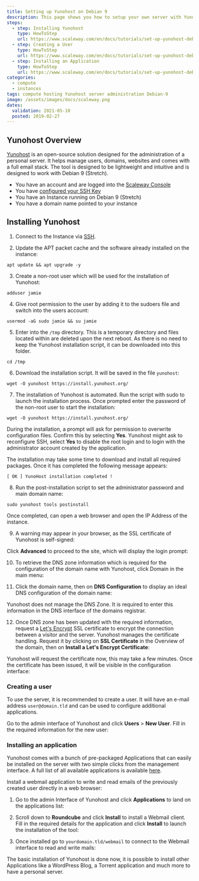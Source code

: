 ```yaml
---
title: Setting up Yunohost on Debian 9
description: This page shows you how to setup your own server with Yunohost
steps:
  - step: Installing Yunohost
    type: HowToStep
    url: https://www.scaleway.com/en/docs/tutorials/set-up-yunohost-debian/#-Installing-Yunohost
  - step: Creating a User
    type: HowToStep
    url: https://www.scaleway.com/en/docs/tutorials/set-up-yunohost-debian/#-Creating-a-User
  - step: Installing an Application
    type: HowToStep
    url: https://www.scaleway.com/en/docs/tutorials/set-up-yunohost-debian/#-Installing-an-Application
categories:
  - compute
  - instances
tags: compute hosting Yunohost server administration Debian-9
image: /assets/images/docs/scaleway.png
dates:
  validation: 2021-05-10
  posted: 2019-02-27
---
```


## Yunohost Overview

[Yunohost](https://yunohost.org/) is an open-source solution designed for the administration of a personal server. It helps manage users, domains, websites and comes with a full email stack. The tool is designed to be lightweight and intuitive and is designed to work with Debian 9 (Stretch).

<Message type="requirement">

- You have an account and are logged into the [Scaleway Console](https://console.scaleway.com)
- You have [configured your SSH Key](/console/my-project/how-to/create-ssh-key/)
- You have an Instance running on Debian 9 (Stretch)
- You have a domain name pointed to your instance

</Message>

## Installing Yunohost

1. Connect to the Instance via [SSH](https://www.scaleway.com/docs/create-and-connect-to-your-server/#-Logging-into-the-Instance).

2. Update the APT packet cache and the software already installed on the instance:

  ```
  apt update && apt upgrade -y
  ```

3. Create a non-root user which will be used for the installation of Yunohost:

  ```
  adduser jamie
  ```

4. Give root permission to the user by adding it to the sudoers file and switch into the users account:

  ```
  usermod -aG sudo jamie && su jamie
  ```

5. Enter into the `/tmp` directory. This is a temporary directory and files located within are deleted upon the next reboot. As there is no need to keep the Yunohost installation script, it can be downloaded into this folder.

  ```
  cd /tmp
  ```

6. Download the installation script. It will be saved in the file `yunohost`:

  ```
  wget -O yunohost https://install.yunohost.org/
  ```

7. The installation of Yunohost is automated. Run the script with sudo to launch the installation process. Once prompted enter the password of the non-root user to start the installation:

  ```
  wget -O yunohost https://install.yunohost.org/
  ```

  During the installation, a prompt will ask for permission to overwrite configuration files. Confirm this by selecting **Yes**.
  Yunohost might ask to reconfigure SSH, select **Yes** to disable the root login and to login with the administrator account created by the application.

  The installation may take some time to download and install all required packages. Once it has completed the following message appears:

  ```
  [ OK ] YunoHost installation completed !
  ```

8. Run the post-installation script to set the administrator password and main domain name:

  ```
  sudo yunohost tools postinstall
  ```

  Once completed, can open a web browser and open the IP Address of the instance.

9. A warning may appear in your browser, as the SSL certificate of Yunohost is self-signed:

  <Lightbox src="scaleway-yunohost_01.png" alt="" />

  Click **Advanced** to proceed to the site, which will display the login prompt:

  <Lightbox src="scaleway-yunohost_02.png" alt="" />

10. To retrieve the DNS zone information which is required for the configuration of the domain name with Yunohost, click Domain in the main menu:

  <Lightbox src="scaleway-yunohost_03.png" alt="" />

11. Click the domain name, then on **DNS Configuration** to display an ideal DNS configuration of the domain name:

  <Lightbox src="scaleway-yunohost_04.png" alt="" />

  <Message type="important">

  Yunohost does not manage the DNS Zone. It is required to enter this information in the DNS interface of the domains registrar.

  </Message>

12. Once DNS zone has been updated with the required information, request a [Let's Encrypt](https://letsencrypt.org) SSL certificate to encrypt the connection between a visitor and the server. Yunohost manages the certificate handling. Request it by clicking on **SSL Certificate** in the Overview of the domain, then on **Install a Let's Encrypt Certificate**:

  <Lightbox src="scaleway-yunohost_07.png" alt="" />

  Yunohost will request the certificate now, this may take a few minutes. Once the certificate has been issued, it will be visible in the configuration interface:

  <Lightbox src="scaleway-yunohost_08.png" alt="" />

### Creating a user

To use the server, it is recommended to create a user. It will have an e-mail address `user@domain.tld` and can be used to configure additional applications.

Go to the admin interface of Yunohost and click **Users** > **New User**. Fill in the required information for the new user:

  <Lightbox src="scaleway-yunohost_09.png" alt="" />

### Installing an application

Yunohost comes with a bunch of pre-packaged Applications that can easily be installed on the server with two simple clicks from the management interface. A full list of all available applications is available [here](https://yunohost.org/#/apps).

Install a webmail application to write and read emails of the previously created user directly in a web browser:

1. Go to the admin Interface of Yunohost and click **Applications** to land on the applications list:

  <Lightbox src="scaleway-yunohost_10.png" alt="" />

2. Scroll down to **Roundcube** and click **Install** to install a Webmail client. Fill in the required details for the application and click **Install** to launch the installation of the tool:

  <Lightbox src="scaleway-yunohost_11.png" alt="" />

3. Once installed go to `yourdomain.tld/webmail` to connect to the Webmail interface to read and write mails:

  <Lightbox src="scaleway-yunohost_12.png" alt="" />

The basic installation of Yunohost is done now, it is possible to install other Applications like a WordPress Blog, a Torrent application and much more to have a personal server.
